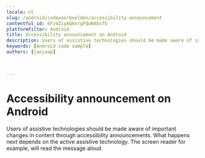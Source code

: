 ```yaml
---
locale: nl
slug: /android/codevoorbeelden/accessibility-announcement
contentful_id: 6Fz4ZiyAQknrgFQaNXbsTG
platformFilter: Android
title: Accessibility announcement on Android
description: Users of assistive technologies should be made aware of important changes in content through accessibility announcements.
keywords: [Android code sample]
authors: [janjaap]


	
---
```


# Accessibility announcement on Android

Users of assistive technologies should be made aware of important changes in content through accessibility announcements. What happens next depends on the active assistive technology. The screen reader for example, will read the message aloud.

<CodeSample id="accessibility-announcement" locale="nl" platform="android"/>